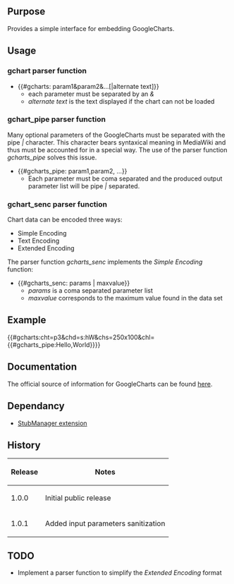 {{Extension
|name        = GoogleCharts
|status      = beta
|type1       = parser function
|author      = [[user:jldupont|Jean-Lou Dupont]]
|image       =
|version     = 1.0.1
|update      =
|mediawiki   = 1.10, 1.11
|download    = [http://mediawiki.googlecode.com/svn/tags/GoogleCharts SVN]
|readme      =
|changelog   = See SVN ($Id$)
|description = 
|parameters  =
|rights      =
|example     =
}}
== Purpose==
Provides a simple interface for embedding GoogleCharts.

== Usage ==
=== gchart parser function ===
* <nowiki>{{#gcharts: param1&param2&...[|alternate text]}}</nowiki>
** each parameter must be separated by an ''&''
** ''alternate text'' is the text displayed if the chart can not be loaded
=== gchart_pipe parser function ===
Many optional parameters of the GoogleCharts must be separated with the pipe ''|'' character. This character bears syntaxical meaning in MediaWiki and thus must be accounted for in a special way. The use of the parser function ''gcharts_pipe'' solves this issue.

* <nowiki>{{#gcharts_pipe: param1,param2, ...}}</nowiki>
** Each parameter must be coma separated and the produced output parameter list will be pipe ''|'' separated.

=== gchart_senc parser function ===
Chart data can be encoded three ways:
* Simple Encoding
* Text Encoding
* Extended Encoding
The parser function ''gcharts_senc'' implements the ''Simple Encoding'' function:
* <nowiki>{{#gcharts_senc: params | maxvalue}}</nowiki>
** ''params'' is a coma separated parameter list
** ''maxvalue'' corresponds to the maximum value found in the data set

== Example ==
{{#gcharts:cht=p3&chd=s:hW&chs=250x100&chl={{#gcharts_pipe:Hello,World}}}}

== Documentation ==
The official source of information for GoogleCharts can be found [http://code.google.com/apis/chart/ here].

== Dependancy ==
* [[Extension:StubManager|StubManager extension]]

{{Pear|GoogleCharts}}

== History ==
{|border=1
! Release !! Notes
|-
| 1.0.0 || Initial public release
|-
| 1.0.1 || Added input parameters sanitization
|}

== TODO ==
* Implement a parser function to simplify the ''Extended Encoding'' format
